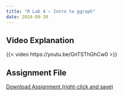 ```yaml
---
title: "R Lab 4 – Intro to ggraph"
date: 2024-09-30
---
```



## Video Explanation

{{< video https://youtu.be/GnTSThGhCw0 >}}



## Assignment File

[Download Assignment (right-click and save)](/assignments/r_labs/lab_4_intro_to_ggraph.qmd)

